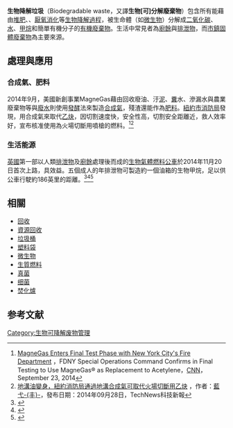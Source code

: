 '''生物降解垃圾'''（Biodegradable waste，又譯'''生物[可]分解廢棄物'''）包含所有能藉由[[堆肥|堆肥]]、{{en-link|好氧消化|Aerobic digestion}}、[[厭氧消化|厭氧消化]]等[[生物降解|生物降解過程]]，被生命體（如[[微生物|微生物]]）分解成[[二氧化碳|二氧化碳]]、[[水|水]]、[[甲烷|甲烷]]和簡單有機分子的[[有機物質|有機廢棄物]]。生活中常見者為[[廚餘|廚餘]]與[[排泄物|排泄物]]，而[[市鎮固體廢棄物|市鎮固體廢棄物]]為主要來源。

==處理與應用==
=== 合成氣、肥料 ===
2014年9月，美國新創事業MagneGas藉由回收廢油、汙[[泥|泥]]、[[糞|糞]]水、滲漏水與農業廢棄物等與[[污水處理|廢水]]則使用[[發酵|發酵]]法來製造[[合成氣|合成氣]]，殘渣還能作為[[肥料|肥料]]。[[紐約市消防局|紐約市消防局]]發現，用合成氣來取代[[乙炔|乙炔]]，因切割速度快，安全性高，切割安全距離近，救人效率好，宣布核准使用為火場切斷用噴槍的燃料。<ref>[http://money.cnn.com/news/newsfeeds/articles/prnewswire/CL19158.htm MagneGas Enters Final Test Phase with New York City's Fire Department] {{Wayback|url=http://money.cnn.com/news/newsfeeds/articles/prnewswire/CL19158.htm |date=20141006102659 }}，FDNY Special Operations Command Confirms in Final Testing to Use MagneGas® as Replacement to Acetylene，[[CNN|CNN]]，September 23, 2014</ref><ref>[http://technews.tw/2014/09/28/magnegas-enters-final-test-phase-with-new-york-citys-fire-department/ 地溝油變身，紐約消防局通過地溝合成氣可取代火場切斷用乙炔] {{Wayback|url=http://technews.tw/2014/09/28/magnegas-enters-final-test-phase-with-new-york-citys-fire-department/ |date=20201204110913 }}，作者：[[藍弋丰|藍弋-{丰}-]]，發布日期：2014年09月28日，TechNews科技新報</ref>

=== 生活能源 ===
[[英國|英國]]第一部以人類[[排泄物|排泄物]]及[[廚餘|廚餘]]處理後而成的[[生物氣體|生物氣體]][[生物燃料|燃料]][[公共汽車|公車]]於2014年11月20日首次上路，具{{link-en|低碳排放|Low-carbon emission}}效益。五個成人的年排泄物可製造約一個油箱的生物甲烷，足以供公車行駛約186英里的距離。<ref>{{cite news|first= |last= |authorlink= |author= |coauthors= |title= UK's first 'poo bus' goes into service between Bristol and Bath|trans_title= |url= http://www.bbc.com/news/uk-england-bristol-30115137|format= |work= |publisher= BBC News|location= 布里斯托|id= |pages= |page= |date= 2014-11-20|accessdate= 2016-01-05|language= en|quote= |archiveurl= https://web.archive.org/web/20211025214951/https://www.bbc.com/news/uk-england-bristol-30115137|archivedate= 2021-10-25|dead-url= no}}</ref><ref>{{cite news|first= |last= |author=黃貞貞 |coauthors= |title=便便變油料 英首部公車上路 |url=http://www.cna.com.tw/news/aopl/201411210013-1.aspx |work=國際新聞 |publisher=中央社 |date=2014-11-21 |accessdate=2016-01-05 |language=zh-hant |archiveurl=https://archive.is/20141121022900/http://www.cna.com.tw/news/aopl/201411210013-1.aspx |archivedate=2014-11-21 |deadurl=yes }}<!--http://web.archive.org/web/*/http://www.cna.com.tw/news/aopl/201411210013-1.aspx ; http://web.archive.org/web/20150413202440/http://www.cna.com.tw/news/aopl/201411210013-1.aspx--></ref><ref>{{cite news|first= |last= |authorlink= |author=黃貞貞（中央社） |coauthors= |title=果然是「黃金」！英國便便油料公車上路 |trans_title= |url=http://udn.com/NEWS/BREAKINGNEWS/BREAKINGNEWS5/9080245.shtml |format= |work=即時新聞 - 國際 |publisher=聯合新聞網 |location=倫敦 |id= |pages= |page= |date=2014-11-21 |accessdate=2016-01-05 |language=zh-hant |quote= |archiveurl=https://archive.is/20141121022936/http://udn.com/NEWS/BREAKINGNEWS/BREAKINGNEWS5/9080245.shtml |archivedate=2014-11-21 |deadurl=yes }}<!--http://archive.is/http://udn.com/NEWS/BREAKINGNEWS/BREAKINGNEWS5/9080245.shtml--></ref>

==相關==
*[[回收|回收]]
*[[資源回收|資源回收]]
*[[垃圾桶|垃圾桶]]
*[[塑料袋|塑料袋]]
*[[微生物|微生物]]
*[[生質燃料|生質燃料]]
*[[真菌|真菌]]
*[[细菌|细菌]]
*[[焚化爐|焚化爐]]

==参考文献==
{{reflist|1}}

{{waste}}
[[Category:生物可降解废物管理|Category:生物可降解废物管理]]